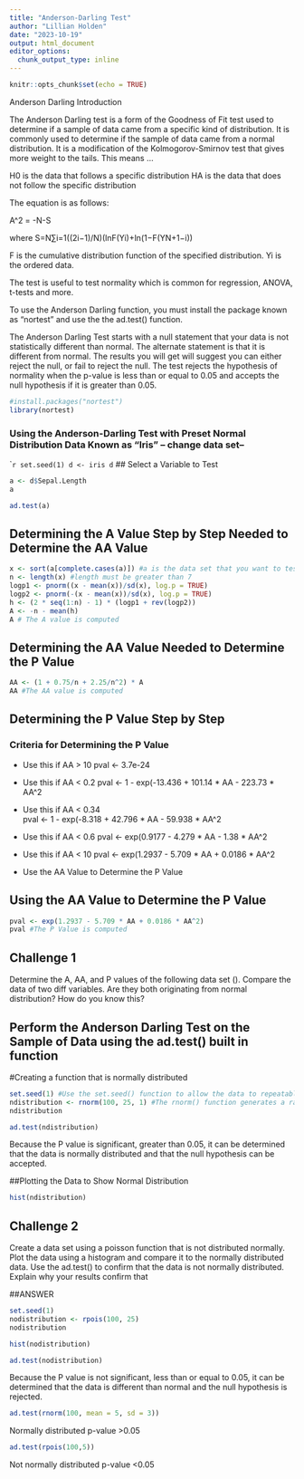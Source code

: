 ```yaml
---
title: "Anderson-Darling Test"
author: "Lillian Holden"
date: "2023-10-19"
output: html_document
editor_options: 
  chunk_output_type: inline
---
```


```r
knitr::opts_chunk$set(echo = TRUE)
```


Anderson Darling Introduction

The Anderson Darling test is a form of the Goodness of Fit test used to determine if a sample of data came from a specific kind of distribution. It is commonly used to determine if the sample of data came from a normal distribution. It is a modification of the Kolmogorov-Smirnov test that gives more weight to the tails. This means ...

H0 is the data that follows a specific distribution
HA is the data that does not follow the specific distribution 

The equation is as follows:

A^2 = -N-S

where S=N∑i=1((2i−1)/N)(lnF(Yi)+ln(1−F(YN+1−i)) 

F is the cumulative distribution function of the specified distribution.
Yi is the ordered data. 

The test is useful to test normality which is common for regression, ANOVA, t-tests and more. 

To use the Anderson Darling function, you must install the package known as "nortest" and use the the ad.test() function. 

The Anderson Darling Test starts with a null statement that your data is not statistically different than normal. The alternate statement is that it is different from normal. The results you will get will suggest you can either reject the null, or fail to reject the null. The test rejects the hypothesis of normality when the p-value is less than or equal to 0.05 and accepts the null hypothesis if it is greater than 0.05. 

```r
#install.packages("nortest")
library(nortest)
```


### Using the Anderson-Darling Test with Preset Normal Distribution Data Known as "Iris" -- change data set-- 
````r
set.seed(1)
d <- iris
d
```
## Select a Variable to Test 

```r
a <- d$Sepal.Length
a
```

```r
ad.test(a)
```
## Determining the A Value Step by Step Needed to Determine the AA Value 
```r
x <- sort(a[complete.cases(a)]) #a is the data set that you want to test
n <- length(x) #length must be greater than 7
logp1 <- pnorm((x - mean(x))/sd(x), log.p = TRUE)
logp2 <- pnorm(-(x - mean(x))/sd(x), log.p = TRUE)
h <- (2 * seq(1:n) - 1) * (logp1 + rev(logp2))
A <- -n - mean(h)
A # The A value is computed 
```

## Determining the AA Value Needed to Determine the P Value  
```r
AA <- (1 + 0.75/n + 2.25/n^2) * A
AA #The AA value is computed
```

## Determining the P Value Step by Step

### Criteria for Determining the P Value

- Use this if AA > 10
pval <- 3.7e-24

- Use this if AA < 0.2
pval <- 1 - exp(-13.436 + 101.14 * AA - 223.73 * AA^2
    
- Use this if AA < 0.34  
pval <- 1 - exp(-8.318 + 42.796 * AA - 59.938 * AA^2

- Use this if AA < 0.6
pval <- exp(0.9177 - 4.279 * AA - 1.38 * AA^2

- Use this if AA < 10
pval <- exp(1.2937 - 5.709 * AA + 0.0186 * AA^2

- Use the AA Value to Determine the P Value 

## Using the AA Value to Determine the P Value
```r
pval <- exp(1.2937 - 5.709 * AA + 0.0186 * AA^2)
pval #The P Value is computed
```


## Challenge 1
Determine the A, AA, and P values of the following data set (). Compare the data of two diff variables. Are they both originating from normal distribution? How do you know this?



## Perform the Anderson Darling Test on the Sample of Data using the ad.test() built in function

#Creating a function that is normally distributed 
```r
set.seed(1) #Use the set.seed() function to allow the data to repeatable
ndistribution <- rnorm(100, 25, 1) #The rnorm() function generates a random sample with a default mean of 0 and standard deviation of 1
ndistribution
```

```r
ad.test(ndistribution)
```
Because the P value is significant, greater than 0.05, it can be determined that the data is normally distributed and that the null hypothesis can be accepted. 

##Plotting the Data to Show Normal Distribution
```r
hist(ndistribution)
```

## Challenge 2
Create a data set using a poisson function that is not distributed normally. Plot the data using a histogram and compare it to the normally distributed data. Use the ad.test() to confirm that the data is not normally distributed. Explain why your results confirm that 


##ANSWER
```r
set.seed(1)
nodistribution <- rpois(100, 25)
nodistribution
```

```r
hist(nodistribution)
```

```r
ad.test(nodistribution)
```
Because the P value is not significant, less than or equal to 0.05, it can be determined that the data is different than normal and the null hypothesis is rejected.



```r
ad.test(rnorm(100, mean = 5, sd = 3))
```
Normally distributed p-value >0.05

```r
ad.test(rpois(100,5))
```
Not normally distributed p-value <0.05 
